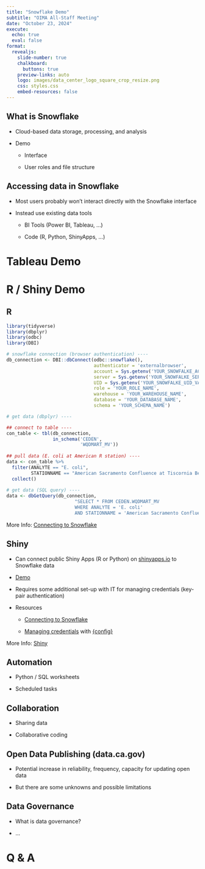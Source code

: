 ```yaml
---
title: "Snowflake Demo"
subtitle: "OIMA All-Staff Meeting"
date: "October 23, 2024"
execute:
  echo: true
  eval: false
format:
  revealjs: 
    slide-number: true
    chalkboard: 
      buttons: true
    preview-links: auto
    logo: images/data_center_logo_square_crop_resize.png
    css: styles.css
    embed-resources: false
---
```


## What is Snowflake

::: incremental
- Cloud-based data storage, processing, and analysis

- Demo

  - Interface

  - User roles and file structure
:::

## Accessing data in Snowflake

::: incremental
- Most users probably won't interact directly with the Snowflake interface

- Instead use existing data tools

  - BI Tools (Power BI, Tableau, ...)
  
  - Code (R, Python, ShinyApps, ...)
:::
  
# Tableau Demo

# R / Shiny Demo

## R {auto-animate="true"}

```.r
library(tidyverse)
library(dbplyr)
library(odbc)
library(DBI)

# snowflake connection (browser authentication) ----
db_connection <- DBI::dbConnect(odbc::snowflake(), 
                                authenticator = 'externalbrowser',
                                account = Sys.getenv('YOUR_SNOWFALKE_ACCOUNT_VARIABLE'),
                                server = Sys.getenv('YOUR_SNOWFALKE_SERVER_VARIABLE'), 
                                UID = Sys.getenv('YOUR_SNOWFALKE_UID_VARIABLE'),
                                role = 'YOUR_ROLE_NAME',
                                warehouse = 'YOUR_WAREHOUSE_NAME',
                                database = 'YOUR_DATABASE_NAME',
                                schema = 'YOUR_SCHEMA_NAME')

# get data (dbplyr) ----

## connect to table ----
con_table <- tbl(db_connection,
                 in_schema('CEDEN',
                           'WQDMART_MV'))
                           
## pull data (E. coli at American R station) ----
data <- con_table %>% 
  filter(ANALYTE == "E. coli", 
         STATIONNAME == "American Sacramento Confluence at Tiscornia Beach") %>% 
  collect()
  
# get data (SQL query) ----
data <- dbGetQuery(db_connection,
                         "SELECT * FROM CEDEN.WQDMART_MV 
                         WHERE ANALYTE = 'E. coli' 
                         AND STATIONNAME = 'American Sacramento Confluence at Tiscornia Beach'")
```

::: footer
More Info: [Connecting to Snowflake](https://solutions.posit.co/connections/db/databases/snowflake/){preview-link="true" style="text-align: center"}
:::

## Shiny
::: incremental
- Can connect public Shiny Apps (R or Python) on [shinyapps.io](https://www.shinyapps.io/) to Snowflake data

- [Demo](https://cawaterdatadive.shinyapps.io/Test_Snowflake_Connection/){preview-link="true" style="text-align: center"}

- Requires some additional set-up with IT for managing credentials (key-pair authentication)

- Resources

  - [Connecting to Snowflake](https://docs.posit.co/shinyapps.io/guide/applications/#accessing-databases-with-odbc)

  - [Managing credentials](https://docs.posit.co/shinyapps.io/guide/applications/#using-the-config-package) with [{config}](https://rstudio.github.io/config/)
:::

::: footer
More Info: [Shiny](https://shiny.posit.co){preview-link="true" style="text-align: center"}
:::

## Automation

::: incremental
- Python / SQL worksheets

- Scheduled tasks
:::

## Collaboration

::: incremental
- Sharing data

- Collaborative coding
:::

## Open Data Publishing (data.ca.gov)

::: incremental
- Potential increase in reliability, frequency, capacity for updating open data

- But there are some unknowns and possible limitations
:::

## Data Governance

::: incremental
- What is data governance?

- ...
:::

# Q & A


